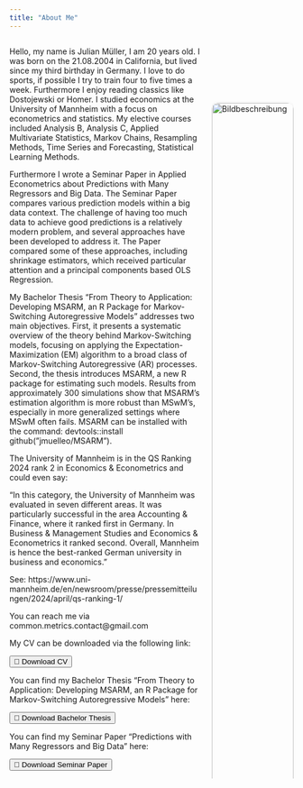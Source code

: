 ```yaml
---
title: "About Me"
---
```

::: {.columns}
::: {.column width="70%"}
Hello, my name is Julian Müller, I am 20 years old. I was born on the 21.08.2004 in California, but lived since my third birthday in Germany. I love to do sports, if possible I try to train four to five times a week. Furthermore I enjoy reading classics like Dostojewski or Homer. I studied economics at the University of Mannheim with a focus on econometrics and statistics. My elective courses included Analysis B, Analysis C, Applied Multivariate Statistics, Markov Chains, Resampling Methods, Time Series and Forecasting, Statistical Learning Methods.

Furthermore I wrote a Seminar Paper in Applied Econometrics about Predictions with Many Regressors and Big Data. The Seminar Paper compares various prediction models within a big data context. The challenge of having too much data to achieve good predictions is a relatively modern problem, and several approaches have been developed to address it. The Paper compared some of these approaches, including shrinkage estimators, which received particular attention and a principal components based OLS Regression.

My Bachelor Thesis "From Theory to Application: Developing MSARM, an R Package for Markov-Switching Autoregressive Models" addresses two main objectives. First, it presents a systematic overview of the theory behind Markov-Switching models, focusing on applying the Expectation-Maximization (EM) algorithm to a broad class of Markov-Switching Autoregressive (AR) processes. Second, the thesis introduces MSARM, a new R package for estimating such models. Results from approximately 300 simulations show that MSARM’s estimation algorithm is more robust than MSwM’s, especially in more generalized settings where MSwM often fails. MSARM can be installed with the command: devtools::install github(”jmuelleo/MSARM”).





The University of Mannheim is in the QS Ranking 2024 rank 2 in Economics & Econometrics and could even say:

"In this category, the University of Mannheim was evaluated in seven different areas. It was particularly successful in the area Accounting & Finance, where it ranked first in Germany. In Business & Management Studies and Economics & Econometrics it ranked second. Overall, Mannheim is hence the best-ranked German university in business and economics."

See: https://www.uni-mannheim.de/en/newsroom/presse/pressemitteilungen/2024/april/qs-ranking-1/



You can reach me via common.metrics.contact@gmail.com


My CV can be downloaded via the following link:

<a href="images//RenderCV_EngineeringResumes_Theme__1_.pdf" download> <button>📄 Download CV</button> </a>


You can find my Bachelor Thesis "From Theory to Application: Developing MSARM, an R Package for Markov-Switching Autoregressive Models" here:

<a href="images\Final.pdf" download> <button>📄 Download Bachelor Thesis </button> </a>

You can find my Seminar Paper "Predictions with Many Regressors and Big Data" here:

<a href="images//Seminararbeit_Julian_Müller_10.01.2025.pdf" download> <button>📄 Download Seminar Paper</button> </a>
:::




::: {.column width="30%"}
<img src="images/clipboard-2299193233.jpeg" 
     alt="Bildbeschreibung" 
     style="margin-top: 100px; border-radius: 12px; box-shadow: 0px 4px 8px rgba(0,0,0,0.2); width: 100%;">

<img src="images\08_UM_SIGNET_EN_RGB-01.jpg"
     alt="Bildbeschreibung" 
     style="margin-top: 90px; border-radius: 12px; box-shadow: 0px 4px 8px rgba(0,0,0,0.2); width: 100%;">
:::
:::